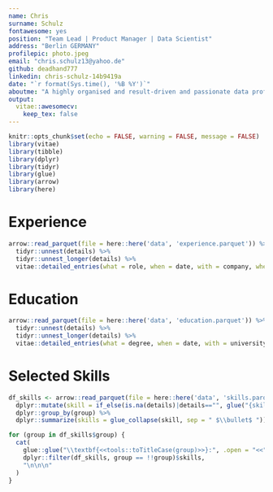 ```yaml
---
name: Chris
surname: Schulz
fontawesome: yes
position: "Team Lead | Product Manager | Data Scientist"
address: "Berlin GERMANY"
profilepic: photo.jpeg
email: "chris.schulz13@yahoo.de"
github: deadhand777
linkedin: chris-schulz-14b9419a
date: "`r format(Sys.time(), '%B %Y')`"
aboutme: "A highly organised and result-driven and passionate data professional, who combines best experience from global financial organisations, consulting firms and FinTech, with a proven track record of successful development, implementation and delivery of organisational change."
output: 
  vitae::awesomecv:
    keep_tex: false
---       
```


```r
knitr::opts_chunk$set(echo = FALSE, warning = FALSE, message = FALSE)
library(vitae)
library(tibble)
library(dplyr)
library(tidyr)
library(glue)
library(arrow)
library(here)
```


# Experience

```r
arrow::read_parquet(file = here::here('data', 'experience.parquet')) %>% 
  tidyr::unnest(details) %>% 
  tidyr::unnest_longer(details) %>% 
  vitae::detailed_entries(what = role, when = date, with = company, where = loc, why = details)
```

# Education

```r
arrow::read_parquet(file = here::here('data', 'education.parquet')) %>% 
  tidyr::unnest(details) %>% 
  tidyr::unnest_longer(details) %>% 
  vitae::detailed_entries(what = degree, when = date, with = university, where = loc, why = details)

```

# Selected Skills

```r
df_skills <- arrow::read_parquet(file = here::here('data', 'skills.parquet')) %>% 
  dplyr::mutate(skill = if_else(is.na(details)|details=="", glue("{skill}"), glue("{skill} ({details})"))) %>% 
  dplyr::group_by(group) %>% 
  dplyr::summarize(skills = glue_collapse(skill, sep = " $\\bullet$ "))
```

```r
for (group in df_skills$group) {
  cat(
    glue::glue("\\textbf{<<tools::toTitleCase(group)>>}:", .open = "<<", .close = ">>"),
    dplyr::filter(df_skills, group == !!group)$skills,
    "\n\n\n"
  )
}
```


